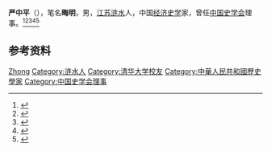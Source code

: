 '''严中平'''（{{bd|1909年||1991年|}}），笔名'''晦明'''，男，[[江苏|江苏]][[涟水县|涟水]]人，中国[[经济史学|经济史学]]家，曾任[[中国史学会|中国史学会]]理事。<ref>{{Cite book|title=二十世纪中华爱国名人辞典|author=宋德慈, 王德林, 郑福林主编|publisher=吉林大学出版社|year=1990|isbn=|location=长春|pages=553}}</ref><ref>{{Cite book|title=当代中国社会科学手册|author=汝信，易克信主编|publisher=社会科学文献出版社|year=1988|isbn=|location=北京|pages=}}</ref><ref>{{Cite book|title=中华当代文化名人大辞典|author=张品兴, 殷登祥, 陈有进等主编|publisher=中国广播电视出版社|year=1992|isbn=9787504315137|location=北京|pages=}}</ref><ref>{{Cite book|title=20世纪中华人物名字号辞典|author=周家珍编著|publisher=法律出版社|year=2000|isbn=9787503628320|location=北京|pages=}}</ref><ref>{{Cite book|title=中国当代文化名人小传|author=伍杰主编; 崔运玺, 王伟华, 周昌喜副主编|publisher=辽宁人民出版社|year=1993|isbn=9787205022938|location=沈阳|pages=}}</ref>

== 参考资料 ==
{{reflist}}

{{Navboxes
| title  = 严中平在[[中国史学会|中国史学会]]的职务
| list1  =
{{中国史学会第二届理事会}}
}}

{{Authority control}}
{{DEFAULTSORT:Yan严}}
[[Category:严姓|Zhong]]
[[Category:涟水人|Category:涟水人]]
[[Category:清华大学校友|Category:清华大学校友]]
[[Category:中華人民共和國歷史學家|Category:中華人民共和國歷史學家]]
[[Category:中国史学会理事|Category:中国史学会理事]]

{{中国人物小作品}}